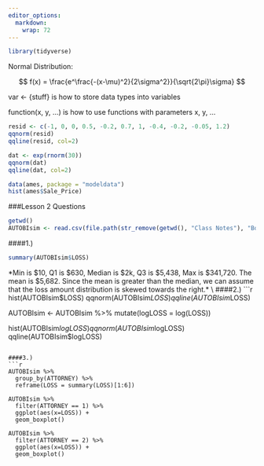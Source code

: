 ```yaml
---
editor_options: 
  markdown: 
    wrap: 72
---
```


```r
library(tidyverse)
```
Normal Distribution:

$$
f(x) = \frac{e^\frac{-(x-\mu)^2}{2\sigma^2}}{\sqrt{2\pi}\sigma}
$$

var \<- {stuff} is how to store data types into variables

function(x, y, ...) is how to use functions with parameters x, y, ...

```r
resid <- c(-1, 0, 0, 0.5, -0.2, 0.7, 1, -0.4, -0.2, -0.05, 1.2)
qqnorm(resid) 
qqline(resid, col=2)
```

```r
dat <- exp(rnorm(30))
qqnorm(dat)
qqline(dat, col=2)
```

```r
data(ames, package = "modeldata")
hist(ames$Sale_Price)
```


###Lesson 2 Questions
```r

getwd()
AUTOBIsim <- read.csv(file.path(str_remove(getwd(), "Class Notes"), "Book Data/AUTOBIsim.csv"))
```

####1.)
```r
summary(AUTOBIsim$LOSS)
```

*Min is $10, Q1 is $630, Median is $2k, Q3 is $5,438, Max is $341,720. The mean is $5,682. Since the mean is greater than the median, we can assume that the loss amount distribution is skewed towards the right.*
\

####2.)
```r
hist(AUTOBIsim$LOSS)
qqnorm(AUTOBIsim$LOSS)
qqline(AUTOBIsim$LOSS)

AUTOBIsim <- AUTOBIsim %>%
  mutate(logLOSS = log(LOSS))

hist(AUTOBIsim$logLOSS)
qqnorm(AUTOBIsim$logLOSS)
qqline(AUTOBIsim$logLOSS)
```

####3.)
```r
AUTOBIsim %>%
  group_by(ATTORNEY) %>%
  reframe(LOSS = summary(LOSS)[1:6])

AUTOBIsim %>%
  filter(ATTORNEY == 1) %>%
  ggplot(aes(x=LOSS)) +
  geom_boxplot()

AUTOBIsim %>%
  filter(ATTORNEY == 2) %>%
  ggplot(aes(x=LOSS)) +
  geom_boxplot()
```